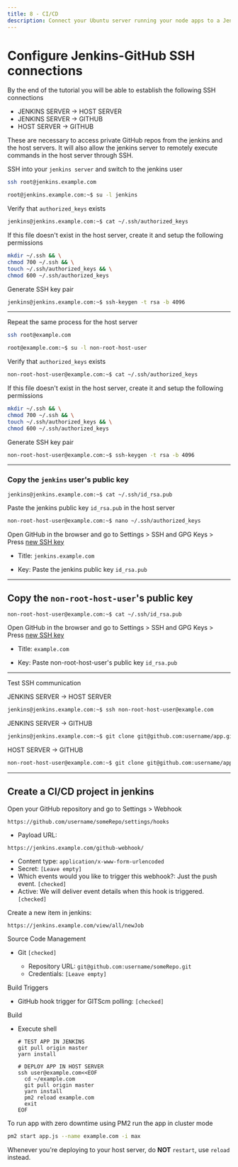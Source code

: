 ```yaml
---
title: 8 - CI/CD
description: Connect your Ubuntu server running your node apps to a Jenkins server to complete a CI/CD setup.
---
```


# Configure Jenkins-GitHub SSH connections

By the end of the tutorial you will be able to establish the following SSH connections

- JENKINS SERVER -> HOST SERVER
- JENKINS SERVER -> GITHUB
- HOST SERVER -> GITHUB

These are necessary to access private GitHub repos from the jenkins and the host servers. It will also allow the jenkins server to remotely execute commands in the host server through SSH.

SSH into your `jenkins server` and switch to the jenkins user

```sh
ssh root@jenkins.example.com
```

```sh
root@jenkins.example.com:~$ su -l jenkins
```

Verify that `authorized_keys` exists

```sh
jenkins@jenkins.example.com:~$ cat ~/.ssh/authorized_keys
```

If this file doesn't exist in the host server, create it and setup the following permissions

```sh
mkdir ~/.ssh && \
chmod 700 ~/.ssh && \
touch ~/.ssh/authorized_keys && \
chmod 600 ~/.ssh/authorized_keys
```

Generate SSH key pair

```sh
jenkins@jenkins.example.com:~$ ssh-keygen -t rsa -b 4096
```

---

Repeat the same process for the host server

```sh
ssh root@example.com
```

```sh
root@example.com:~$ su -l non-root-host-user
```

Verify that `authorized_keys` exists

```sh
non-root-host-user@example.com:~$ cat ~/.ssh/authorized_keys
```

If this file doesn't exist in the host server, create it and setup the following permissions

```sh
mkdir ~/.ssh && \
chmod 700 ~/.ssh && \
touch ~/.ssh/authorized_keys && \
chmod 600 ~/.ssh/authorized_keys
```

Generate SSH key pair

```sh
non-root-host-user@example.com:~$ ssh-keygen -t rsa -b 4096
```

---

### Copy the `jenkins` user's public key

```
jenkins@jenkins.example.com:~$ cat ~/.ssh/id_rsa.pub
```

Paste the jenkins public key `id_rsa.pub` in the host server

```sh
non-root-host-user@example.com:~$ nano ~/.ssh/authorized_keys
```

Open GitHub in the browser and go to Settings > SSH and GPG Keys > Press [new SSH key](https://github.com/settings/ssh/new)

- Title: `jenkins.example.com`

- Key: Paste the jenkins public key `id_rsa.pub`

---

## Copy the `non-root-host-user`'s public key

```
non-root-host-user@example.com:~$ cat ~/.ssh/id_rsa.pub
```

Open GitHub in the browser and go to Settings > SSH and GPG Keys > Press [new SSH key](https://github.com/settings/ssh/new)

- Title: `example.com`

- Key: Paste non-root-host-user's public key `id_rsa.pub`

---

Test SSH communication

JENKINS SERVER -> HOST SERVER

```sh
jenkins@jenkins.example.com:~$ ssh non-root-host-user@example.com
```

JENKINS SERVER -> GITHUB

```sh
jenkins@jenkins.example.com:~$ git clone git@github.com:username/app.git
```

HOST SERVER -> GITHUB

```sh
non-root-host-user@example.com:~$ git clone git@github.com:username/app.git
```

---

## Create a CI/CD project in jenkins

Open your GitHub repository and go to Settings > Webhook

```
https://github.com/username/someRepo/settings/hooks
```

- Payload URL:

```
https://jenkins.example.com/github-webhook/
```

- Content type: `application/x-www-form-urlencoded`
- Secret: `[Leave empty]`
- Which events would you like to trigger this webhook?: Just the push event. `[checked]`
- Active: We will deliver event details when this hook is triggered. `[checked]`

Create a new item in jenkins:

```
https://jenkins.example.com/view/all/newJob
```

Source Code Management

- Git `[checked]`

  - Repository URL: `git@github.com:username/someRepo.git`
  - Credentials: `[Leave empty]`

Build Triggers

- GitHub hook trigger for GITScm polling: `[checked]`

Build

- Execute shell

  ```
  # TEST APP IN JENKINS
  git pull origin master
  yarn install

  # DEPLOY APP IN HOST SERVER
  ssh user@example.com<<EOF
    cd ~/example.com
    git pull origin master
    yarn install
    pm2 reload example.com
    exit
  EOF
  ```

To run app with zero downtime using PM2 run the app in cluster mode

```sh
pm2 start app.js --name example.com -i max
```

Whenever you're deploying to your host server, do **NOT** `restart`, use `reload` instead.
